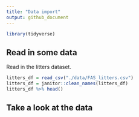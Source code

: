 ```yaml
---
title: "Data import"
output: github_document
---
```


```r
library(tidyverse)
```

## Read in some data 

Read in the litters dataset.

```r
litters_df = read_csv("./data/FAS_litters.csv")
litters_df = janitor::clean_names(litters_df)
litters_df %>% head()
```


## Take a look at the data

```r

```

